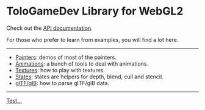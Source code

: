 # ToloGameDev Library for WebGL2

Check out the [API documentation](docs/).

For those who prefer to learn from examples, you will find a lot here.

---

-   [Painters](#/articles/painter): demos of most of the painters.
-   [Animations](#/articles/animation): a bunch of tools to deal with animations.
-   [Textures](#/articles/texture): how to play with textures.
-   [States](#/articles/state): states are helpers for depth, blend, cull and
    stencil.
-   [glTF/glB](#/articles/gltf): how to parse glTF/glB data.

---

[Test...](#/articles/test)
